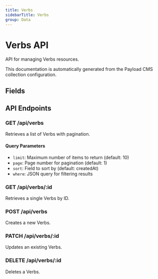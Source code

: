 ```yaml
---
title: Verbs
sidebarTitle: Verbs
group: Data
---
```



# Verbs API

API for managing Verbs resources.

<Callout type="info">
  This documentation is automatically generated from the Payload CMS collection configuration.
</Callout>


## Fields

<TSDoc code="interface Verbs {
  action?: string;
  act?: string;
  activity?: string;
  event?: string;
  subject?: string;
  object?: string;
  inverse?: string;
  inverseAct?: string;
  inverseActivity?: string;
  inverseEvent?: string;
  inverseSubject?: string;
  inverseObject?: string;
}" />




## API Endpoints

### GET /api/verbs
Retrieves a list of Verbs with pagination.

#### Query Parameters
- `limit`: Maximum number of items to return (default: 10)
- `page`: Page number for pagination (default: 1)
- `sort`: Field to sort by (default: createdAt)
- `where`: JSON query for filtering results

### GET /api/verbs/:id
Retrieves a single Verbs by ID.

### POST /api/verbs
Creates a new Verbs.

### PATCH /api/verbs/:id
Updates an existing Verbs.

### DELETE /api/verbs/:id
Deletes a Verbs.

